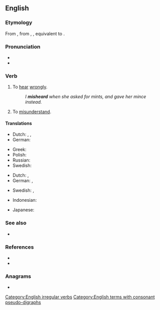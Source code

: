 ==English==

===Etymology===
From {{inh|en|enm|misheren}}, from {{inh|en|ang|mishȳran}}, {{m|ang|mishīeran|t=to hear amiss, not listen to, disobey}}, equivalent to {{prefix|en|mis|hear}}.

===Pronunciation===
* {{IPA|en|/mɪsˈhɪə(ɹ)/}}
* {{rhymes|en|ɪə(ɹ)}}

===Verb===
{{en-verb|mishears|mishearing|misheard}}

# {{lb|en|ambitransitive}} To [[hear]] [[wrongly]].
#: ''I '''misheard''' when she asked for mints, and gave her mince instead.''
# To [[misunderstand]]. {{rfex|en}}

====Translations====
{{trans-top|to hear wrongly}}
* Dutch: {{t+|nl|misverstaan}}, {{t|nl|[[verkeerd]] [[verstaan]]}} <!-- was "[[verkeerd]][[verstaan]]" - assumed sum-of-parts; if an idiom, remove the wikilinks to the individual words. see [[User:Kephir/gadgets/xte#Translation_fixing]] -->, {{t-check|nl|[[slecht]] [[horen]]}} <!-- was "[[slecht]] [[horen]]" - assumed sum-of-parts; if an idiom, remove the wikilinks to the individual words. see [[User:Kephir/gadgets/xte#Translation_fixing]] -->
* German: {{t+|de|verhören|alt=sich verhören}}
{{trans-mid}}
* Greek: {{t+|el|παρακούω}}
* Polish: {{t|pl|przesłyszeć się|pf}}
* Russian: {{t+|ru|ослышаться}}
* Swedish: {{t+|sv|missuppfatta}}
{{trans-bottom}}

{{trans-top|to understand wrongly}}
* Dutch: {{t|nl|[[slecht]] [[begrijpen]]}} <!-- was "[[slecht]] [[begrijpen]]" - assumed sum-of-parts; if an idiom, remove the wikilinks to the individual words. see [[User:Kephir/gadgets/xte#Translation_fixing]] -->, {{t|nl|verkeerd begrijpen}}
* German: {{t+|de|missverstehen}}, {{t+|de|verhören|alt=sich verhören}}
{{trans-mid}}
* Swedish: {{t+|sv|missuppfatta}}, {{t+|sv|missförstå}}
{{trans-bottom}}

{{checktrans-top}}
* Indonesian: {{t-check|id|[[salah]] [[dengar]]}} <!-- was "[[salah]] [[dengar]]" - assumed sum-of-parts; if an idiom, remove the wikilinks to the individual words. see [[User:Kephir/gadgets/xte#Translation_fixing]] -->
{{trans-mid}}
* Japanese: {{t-check|ja|聞き間違う|tr=[[ききまちがう]], kiki-machigau|sc=Jpan}}
{{trans-bottom}}

===See also===
* {{l|en|lapsus auris}}

===References===
* {{R:Century 1911}}
* {{R:Webster 1913}}

===Anagrams===
* {{anagrams|en|a=aehimrs|meharis|mesirah|rameish}}

[[Category:English irregular verbs]]
[[Category:English terms with consonant pseudo-digraphs]]